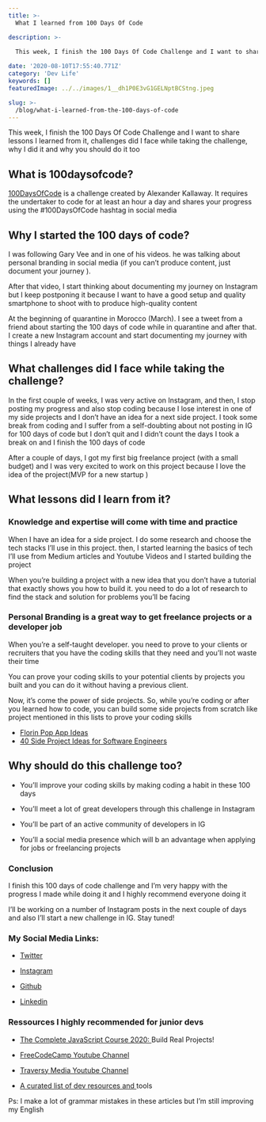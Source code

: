 ```yaml
---
title: >-
  What I learned from 100 Days Of Code

description: >-
  
  This week, I finish the 100 Days Of Code Challenge and I want to share lessons I learned from it, challenges did I face while taking the challenge, why I did it and why you should do it too

date: '2020-08-10T17:55:40.771Z'
category: 'Dev Life'
keywords: []
featuredImage: ../../images/1__dh1P0E3vG1GELNptBCStng.jpeg

slug: >-
  /blog/what-i-learned-from-the-100-days-of-code
---
```





This week, I finish the 100 Days Of Code Challenge and I want to share lessons I learned from it, challenges did I face while taking the challenge, why I did it and why you should do it too

## What is 100daysofcode?

[100DaysOfCode](https://www.100daysofcode.com/) is a challenge created by Alexander Kallaway. It requires the undertaker to code for at least an hour a day and shares your progress using the #100DaysOfCode hashtag in social media

## Why I started the 100 days of code?

I was following Gary Vee and in one of his videos. he was talking about personal branding in social media (if you can’t produce content, just document your journey ).

After that video, I start thinking about documenting my journey on Instagram but I keep postponing it because I want to have a good setup and quality smartphone to shoot with to produce high-quality content

At the beginning of quarantine in Morocco (March). I see a tweet from a friend about starting the 100 days of code while in quarantine and after that. I create a new Instagram account and start documenting my journey with things I already have

## What challenges did I face while taking the challenge?

In the first couple of weeks, I was very active on Instagram, and then, I stop posting my progress and also stop coding because I lose interest in one of my side projects and I don’t have an idea for a next side project. I took some break from coding and I suffer from a self-doubting about not posting in IG for 100 days of code but I don’t quit and I didn’t count the days I took a break on and I finish the 100 days of code

After a couple of days, I got my first big freelance project (with a small budget) and I was very excited to work on this project because I love the idea of the project(MVP for a new startup )

## What lessons did I learn from it?

### Knowledge and expertise will come with time and practice

When I have an idea for a side project. I do some research and choose the tech stacks I’ll use in this project. then, I started learning the basics of tech I’ll use from Medium articles and Youtube Videos and I started building the project

When you’re building a project with a new idea that you don’t have a tutorial that exactly shows you how to build it. you need to do a lot of research to find the stack and solution for problems you’ll be facing

### Personal Branding is a great way to get freelance projects or a developer job

When you’re a self-taught developer. you need to prove to your clients or recruiters that you have the coding skills that they need and you’ll not waste their time

You can prove your coding skills to your potential clients by projects you built and you can do it without having a previous client.

Now, it’s come the power of side projects. So, while you’re coding or after you learned how to code, you can build some side projects from scratch like project mentioned in this lists to prove your coding skills

* [Florin Pop App Ideas](https://github.com/florinpop17/app-ideas)
* [40 Side Project Ideas for Software Engineers](https://www.codementor.io/@npostolovski/40-side-project-ideas-for-software-engineers-g8xckyxef)


## Why should do this challenge too?

* You’ll improve your coding skills by making coding a habit in these 100 days

* You’ll meet a lot of great developers through this challenge in Instagram

* You’ll be part of an active community of developers in IG

* You’ll a social media presence which will b an advantage when applying for jobs or freelancing projects

### Conclusion

I finish this 100 days of code challenge and I’m very happy with the progress I made while doing it and I highly recommend everyone doing it

I’ll be working on a number of Instagram posts in the next couple of days and also I’ll start a new challenge in IG. Stay tuned!

### My Social Media Links:

* [Twitter](https://twitter.com/IliasHaddad3)

* [Instagram](https://www.instagram.com/iliashaddad3)

* [Github](https://github.com/IliasHad/)

* [Linkedin](https://www.linkedin.com/in/ilias-haddad/)

### Ressources I highly recommended for junior devs

* [The Complete JavaScript Course 2020: ](https://www.udemy.com/course/the-complete-javascript-course/)Build Real Projects!

* [FreeCodeCamp Youtube Channel](https://www.youtube.com/channel/UC8butISFwT-Wl7EV0hUK0BQ)

* [Traversy Media Youtube Channel](https://www.youtube.com/user/TechGuyWeb)

* [A curated list of dev resources and ](https://github.com/IliasHad/Developer-Tools-and-Resources)tools

Ps: I make a lot of grammar mistakes in these articles but I’m still improving my English
